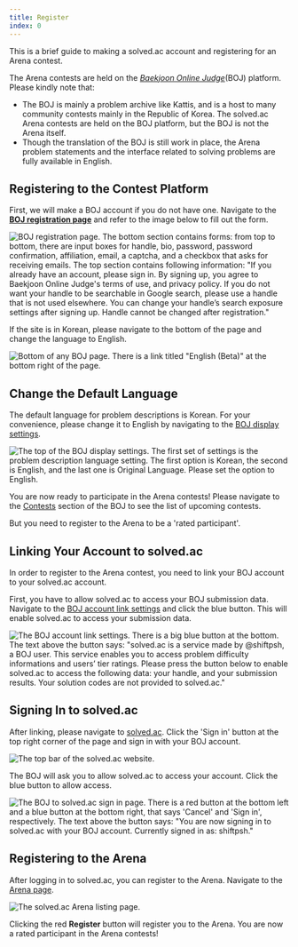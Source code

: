 ```yaml
---
title: Register
index: 0
---
```


This is a brief guide to making a solved.ac account and registering for an Arena contest.

The Arena contests are held on the [*Baekjoon Online Judge*](https://www.acmicpc.net/)(BOJ) platform. Please kindly note that:

- The BOJ is mainly a problem archive like Kattis, and is a host to many community contests mainly in the Republic of Korea. The solved.ac Arena contests are held on the BOJ platform, but the BOJ is not the Arena itself.
- Though the translation of the BOJ is still work in place, the Arena problem statements and the interface related to solving problems are fully available in English.

## Registering to the Contest Platform

First, we will make a BOJ account if you do not have one. Navigate to the [**BOJ registration page**](https://www.acmicpc.net/register) and refer to the image below to fill out the form. 

![BOJ registration page. The bottom section contains forms: from top to bottom, there are input boxes for handle, bio, password, password confirmation, affiliation, email, a captcha, and a checkbox that asks for receiving emails. The top section contains following information: "If you already have an account, please sign in. By signing up, you agree to Baekjoon Online Judge's terms of use, and privacy policy. If you do not want your handle to be searchable in Google search, please use a handle that is not used elsewhere. You can change your handle’s search exposure settings after signing up. Handle cannot be changed after registration."](/getting-started/register-en.png)

If the site is in Korean, please navigate to the bottom of the page and change the language to English. 

![Bottom of any BOJ page. There is a link titled "English (Beta)" at the bottom right of the page.](/getting-started/boj-bottom-en.png)

## Change the Default Language

The default language for problem descriptions is Korean. For your convenience, please change it to English by navigating to the [BOJ display settings](https://www.acmicpc.net/setting/view).

![The top of the BOJ display settings. The first set of settings is the problem description language setting. The first option is Korean, the second is English, and the last one is Original Language. Please set the option to English.](/getting-started/problem-language-en.png)

You are now ready to participate in the Arena contests! Please navigate to the [Contests](https://www.acmicpc.net/contest/official/list) section of the BOJ to see the list of upcoming contests.

But you need to register to the Arena to be a 'rated participant'.

## Linking Your Account to solved.ac

In order to register to the Arena contest, you need to link your BOJ account to your solved.ac account.

First, you have to allow solved.ac to access your BOJ submission data. Navigate to the [BOJ account link settings](https://www.acmicpc.net/setting/solved.ac) and click the blue button. This will enable solved.ac to access your submission data.

![The BOJ account link settings. There is a big blue button at the bottom. The text above the button says: "solved.ac is a service made by @shiftpsh, a BOJ user. This service enables you to access problem difficulty informations and users’ tier ratings. Please press the button below to enable solved.ac to access the following data: your handle, and your submission results. Your solution codes are not provided to solved.ac."](/getting-started/boj-settings-solved-ac-en.png)

## Signing In to solved.ac

After linking, please navigate to [solved.ac](https://solved.ac/en). Click the 'Sign in' button at the top right corner of the page and sign in with your BOJ account.

![The top bar of the solved.ac website.](/getting-started/top-bar-en.png)

The BOJ will ask you to allow solved.ac to access your account. Click the blue button to allow access.

![The BOJ to solved.ac sign in page. There is a red button at the bottom left and a blue button at the bottom right, that says 'Cancel' and 'Sign in', respectively. The text above the button says: "You are now signing in to solved.ac with your BOJ account. Currently signed in as: shiftpsh."](/getting-started/boj-allow-access-en.png)

## Registering to the Arena

After logging in to solved.ac, you can register to the Arena. Navigate to the [Arena page](https://solved.ac/arena).

![The solved.ac Arena listing page.](/getting-started/arena-en.png)

Clicking the red **Register** button will register you to the Arena. You are now a rated participant in the Arena contests!